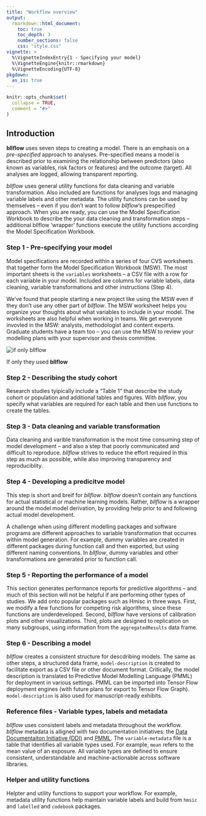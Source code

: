 ```yaml
---
title: "Workflow overview"
output: 
  rmarkdown::html_document:
    toc: true 
    toc_depth: 3
    number_sections: false
    css: "style.css"
vignette: >
  %\VignetteIndexEntry{1 - Specifying your model}
  %\VignetteEngine{knitr::rmarkdown}
  %\VignetteEncoding{UTF-8}
pkgdown:
  as_is: true
---
```


```r
knitr::opts_chunk$set(
  collapse = TRUE,
  comment = "#>"
)
```
## Introduction
**bllflow** uses seven steps to creating a model. There is an emphasis on a _pre-specified_ approach to analyses. Pre-specified means 
a model is described prior to examining the relationship between predictors (also 
known as variables, risk factors or features) and the outcome (target). All analyses 
are logged, 
allowing transparent reporting. 

_bllflow_ uses general utility functions for data cleaning and variable transformation. Also included are functions for analyses logs and managing variable labels and other metadata. The utility functions can be used by themselves -- even if you don't want to follow _bllflow_'s prespecified approach. When you are ready, you can use the Model Specification Workbook to describe the your data cleaning and transformation steps -- additional bllflow 'wrapper' functions execute the utility functions according the Model Specification Workbook.

### Step 1 - Pre-specifying your model
Model specifications are recorded within a series of four CVS worksheets that 
together form the Model Specification Workbook (MSW). The most important sheets is the `variables` worksheets -- a CSV file with a row for each variable in your model. Included are columns for variable labels, data cleaning, variable 
 transformations and other instructions (Step 4).

We've found that people starting a new project like using the MSW even if they don't use any other part of _bllflow_. The MSW worksheet helps you organize your thoughts about what variables to include in your model. The worksheets are also helpful when working in teams. We get everyone invovled in the MSW: analysts, methodologist and content experts. Graduate students have a team too -- you can use the MSW to review your modelling plans with your supervisor and thesis committee.

<div class="image">
  <img src="images/coding.png" alt="if only bllflow" />
  <div class="img_caption">
  <p>If only they used <b>bllflow</b></p>
  </div>
</div>

### Step 2 - Describing the study cohort
Research studies tyipically include a "Table 1" that describe the study cohort 
or population and additional tables and figures. With _bllflow_, you specify what 
variables are required for each table and then use functions to create 
the tables. 

### Step 3 - Data cleaning and variable transformation
Data cleaning and varible transformation is the most time consuming step of 
model development -- and also a step that poorly communicated and difficult 
to reproduce. _bllflow_ strives to reduce the effort required in this 
step as much as possible, while also improving transparency and reproduciblity. 

### Step 4 - Developing a predicitve model
This step is short and breif for _bllflow_. _bllflow_
 doesn't contain any functions for actual statistical or machine learning models.
 Rather, _bllflow_ is a wrapper around the model model derivation, 
 by providing help prior to and following actual model development.
 
 A challenge when using different modelling packages and software programs 
 are different approaches to variable transformation that occurres within model 
 generation. For example, dummy variables are created in different packages 
 during function call and then exported, but using different naming conventions. 
 In _bllflow_, dummy variables and other transformations are generated prior 
 to function call.
 
### Step 5 - Reporting the performance of a model
This section generates performance reports for predictive 
algorithms -- and much of this section will not be helpful if are performing 
other types of studies. We add onto popular packages such as Hmisc in three ways. 
First, we modify a few functions for competing risk algorithms, since these 
functions are underdeveloped. Second, _bllflow_ have versions of calibration
 plots and other visualizations. Third, plots are designed to replication on 
 many subgroups, using information from the `aggregatedResults` data frame.
 
### Step 6 - Describing a model
_bllflow_ creates a consistent structure for descdribing models. The same as 
other steps, a structured data frame, `model-description` is created to 
facilitate export as a CSV file or other document format. Critically, the model 
description is translated to Predictive Model Modelling Language (PMML) for 
deployment in various settings. PMML can be imported into Tensor Flow deployment 
engines (with future plans for export to Tensor Flow Graph). `model-description`
 is also used for manuscript-ready exhibits.
 
### Reference files - Variable types, labels and metadata
_bllflow_ uses consistent labels and metadata throughout the workflow. 
_bllflow_ metadata is alligned with two documentation initiatives: the 
[Data Documentaiton Initiative (DDI)](https://www.ddialliance.org) and 
[PMML](http://dmg.org). The `variable-metadata` file is a table that identifies 
all variable types used. For example, `mean`  refers to the mean value of an 
exposure. All variable types are defined to ensure consistent, understandable and machine-actionable across software libraries. 

### Helper and utility functions
Helpter and utility functions to support your workflow. For example, metadata utility functions help maintain variable labels and build from `hmsic` and `labelled` and `codebook` packages.


